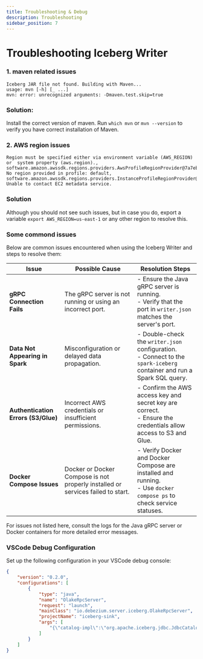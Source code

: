 ```yaml
---
title: Troubleshooting & Debug
description: Troubleshooting
sidebar_position: 7
---
```


# Troubleshooting Iceberg Writer

### 1. maven related issues
```
Iceberg JAR file not found. Building with Maven...
usage: mvn [-h] [_ ...]
mvn: error: unrecognized arguments: -Dmaven.test.skip=true
```
### Solution: 
Install the correct version of maven. Run `which mvn` or `mvn --version` to verify you have correct installation of Maven.


### 2. AWS region issues
```
Region must be specified either via environment variable (AWS_REGION) or  system property (aws.region)., software.amazon.awssdk.regions.providers.AwsProfileRegionProvider@7a7eb56e: No region provided in profile: default, software.amazon.awssdk.regions.providers.InstanceProfileRegionProvider@241d5e60: Unable to contact EC2 metadata service.
```

### Solution
Although you should not see such issues, but in case you do, export a variable `export AWS_REGION=us-east-1` or any other region to resolve this.


### Some commond issues

Below are common issues encountered when using the Iceberg Writer and steps to resolve them:

| Issue                                  | Possible Cause                                                | Resolution Steps                                                                                          |
|----------------------------------------|---------------------------------------------------------------|-----------------------------------------------------------------------------------------------------------|
| **gRPC Connection Fails**              | The gRPC server is not running or using an incorrect port.     | - Ensure the Java gRPC server is running.<br/>- Verify that the port in `writer.json` matches the server's port. |
| **Data Not Appearing in Spark**        | Misconfiguration or delayed data propagation.                 | - Double-check the `writer.json` configuration.<br/>- Connect to the `spark-iceberg` container and run a Spark SQL query.  |
| **Authentication Errors (S3/Glue)**    | Incorrect AWS credentials or insufficient permissions.         | - Confirm the AWS access key and secret key are correct.<br/>- Ensure the credentials allow access to S3 and Glue.  |
| **Docker Compose Issues**              | Docker or Docker Compose is not properly installed or services failed to start. | - Verify Docker and Docker Compose are installed and running.<br/>- Use `docker compose ps` to check service statuses. |

For issues not listed here, consult the logs for the Java gRPC server or Docker containers for more detailed error messages.



### VSCode Debug Configuration

Set up the following configuration in your VSCode debug console:

```json
{
    "version": "0.2.0",
    "configurations": [
        {
            "type": "java",
            "name": "OlakeRpcServer",
            "request": "launch",
            "mainClass": "io.debezium.server.iceberg.OlakeRpcServer",
            "projectName": "iceberg-sink",
            "args": [
                "{\"catalog-impl\":\"org.apache.iceberg.jdbc.JdbcCatalog\",\"catalog-name\":\"olake_iceberg\",\"io-impl\":\"org.apache.iceberg.aws.s3.S3FileIO\",\"jdbc.password\":\"password\",\"jdbc.user\":\"iceberg\",\"port\":\"50051\",\"s3.access-key-id\":\"admin\",\"s3.endpoint\":\"http://localhost:9000\",\"s3.path-style-access\":\"true\",\"s3.secret-access-key\":\"password\",\"s3.ssl-enabled\":\"false\", \"s3.region\":\"us-east-1\",\"table-namespace\":\"olake_iceberg\",\"table-prefix\":\"\",\"upsert\":\"false\",\"upsert-keep-deletes\":\"true\",\"uri\":\"jdbc:postgresql://localhost:5432/iceberg\",\"warehouse\":\"s3a://warehouse\",\"write.format.default\":\"parquet\"}"
            ]
        }
    ]
}
```



